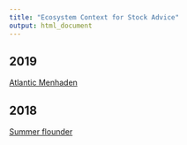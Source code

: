 ```yaml
---
title: "Ecosystem Context for Stock Advice"
output: html_document
---
```

 <!-- ADD LINKS BELOW, note, using the RMD link syntax will open the presentation in the same tab, which is annoying. Use the html with the "_blank" to fix that behavior -->

## 2019
<a href="https://noaa-edab.github.io/ECSA/atlantic-menhaden/introduction.html" target="_blank">Atlantic Menhaden</a>
 
## 2018
<a href="https://noaa-edab.github.io/ECSA/ECSA_summer-flounder.html" target="_blank">Summer flounder</a>

